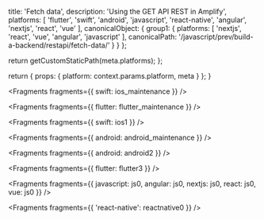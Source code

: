 
  title: 'Fetch data',
  description: 'Using the GET API REST in Amplify',
  platforms: [
    'flutter',
    'swift',
    'android',
    'javascript',
    'react-native',
    'angular',
    'nextjs',
    'react',
    'vue'
  ],
  canonicalObject: {
    group1: {
      platforms: [
        'nextjs',
        'react',
        'vue',
        'angular',
        'javascript'
      ],
      canonicalPath: '/javascript/prev/build-a-backend/restapi/fetch-data/'
    }
  }
};

  return getCustomStaticPath(meta.platforms);
};

  return {
    props: {
      platform: context.params.platform,
      meta
    }
  };
}


<Fragments fragments={{ swift: ios_maintenance }} />


<Fragments fragments={{ flutter: flutter_maintenance }} />


<Fragments fragments={{ swift: ios1 }} />


<Fragments fragments={{ android: android_maintenance }} />


<Fragments fragments={{ android: android2 }} />


<Fragments fragments={{ flutter: flutter3 }} />


<Fragments
  fragments={{
    javascript: js0,
    angular: js0,
    nextjs: js0,
    react: js0,
    vue: js0
  }}
/>


<Fragments fragments={{ 'react-native': reactnative0 }} />
